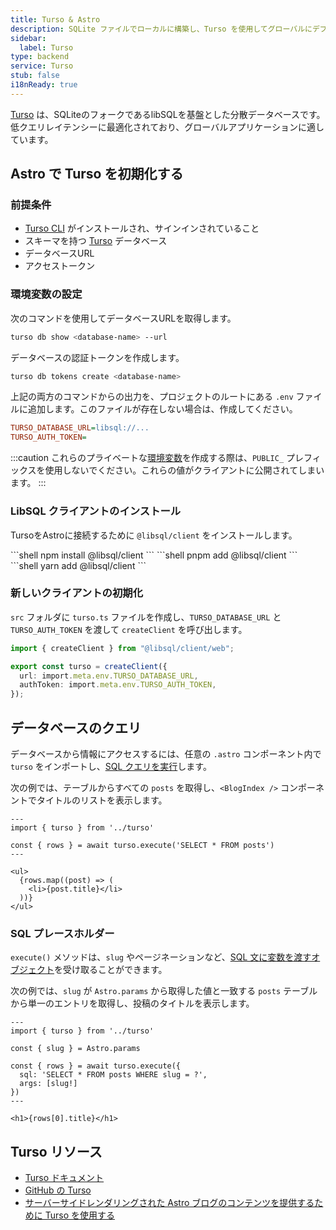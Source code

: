 ```yaml
---
title: Turso & Astro
description: SQLite ファイルでローカルに構築し、Turso を使用してグローバルにデプロイする
sidebar:
  label: Turso
type: backend
service: Turso
stub: false
i18nReady: true
---
```


[Turso](https://turso.tech) は、SQLiteのフォークであるlibSQLを基盤とした分散データベースです。低クエリレイテンシーに最適化されており、グローバルアプリケーションに適しています。

## Astro で Turso を初期化する

### 前提条件

- [Turso CLI](https://docs.turso.tech/cli/introduction) がインストールされ、サインインされていること
- スキーマを持つ [Turso](https://turso.tech) データベース
- データベースURL
- アクセストークン

### 環境変数の設定

次のコマンドを使用してデータベースURLを取得します。

```bash
turso db show <database-name> --url
```

データベースの認証トークンを作成します。

```bash
turso db tokens create <database-name>
```

上記の両方のコマンドからの出力を、プロジェクトのルートにある `.env` ファイルに追加します。このファイルが存在しない場合は、作成してください。

```ini title=".env"
TURSO_DATABASE_URL=libsql://...
TURSO_AUTH_TOKEN=
```

:::caution
これらのプライベートな[環境変数](/ja/guides/environment-variables/)を作成する際は、`PUBLIC_` プレフィックスを使用しないでください。これらの値がクライアントに公開されてしまいます。
:::

### LibSQL クライアントのインストール

TursoをAstroに接続するために `@libsql/client` をインストールします。

<PackageManagerTabs>
  <Fragment slot="npm">
    ```shell
    npm install @libsql/client
    ```
  </Fragment>
  <Fragment slot="pnpm">
    ```shell
    pnpm add @libsql/client
    ```
  </Fragment>
  <Fragment slot="yarn">
    ```shell
    yarn add @libsql/client
    ```
  </Fragment>
</PackageManagerTabs>

### 新しいクライアントの初期化

`src` フォルダに `turso.ts` ファイルを作成し、`TURSO_DATABASE_URL` と `TURSO_AUTH_TOKEN` を渡して `createClient` を呼び出します。

```ts title="src/turso.ts"
import { createClient } from "@libsql/client/web";

export const turso = createClient({
  url: import.meta.env.TURSO_DATABASE_URL,
  authToken: import.meta.env.TURSO_AUTH_TOKEN,
});
```

## データベースのクエリ

データベースから情報にアクセスするには、任意の `.astro` コンポーネント内で `turso` をインポートし、[SQL クエリを実行](https://docs.turso.tech/sdk/ts/reference#simple-query)します。

次の例では、テーブルからすべての `posts` を取得し、`<BlogIndex />` コンポーネントでタイトルのリストを表示します。

```astro title="src/components/BlogIndex.astro"
---
import { turso } from '../turso'

const { rows } = await turso.execute('SELECT * FROM posts')
---

<ul>
  {rows.map((post) => (
    <li>{post.title}</li>
  ))}
</ul>
```

### SQL プレースホルダー

`execute()` メソッドは、`slug` やページネーションなど、[SQL 文に変数を渡すオブジェクト](https://docs.turso.tech/sdk/ts/reference#placeholders)を受け取ることができます。

次の例では、`slug` が `Astro.params` から取得した値と一致する `posts` テーブルから単一のエントリを取得し、投稿のタイトルを表示します。

```astro title="src/pages/index.astro"
---
import { turso } from '../turso'

const { slug } = Astro.params

const { rows } = await turso.execute({
  sql: 'SELECT * FROM posts WHERE slug = ?',
  args: [slug!]
})
---

<h1>{rows[0].title}</h1>
```

## Turso リソース
- [Turso ドキュメント](https://docs.turso.tech)
- [GitHub の Turso](https://github.com/tursodatabase)
- [サーバーサイドレンダリングされた Astro ブログのコンテンツを提供するために Turso を使用する](https://blog.turso.tech/using-turso-to-serve-a-server-side-rendered-astro-blogs-content-58caa6188bd5)